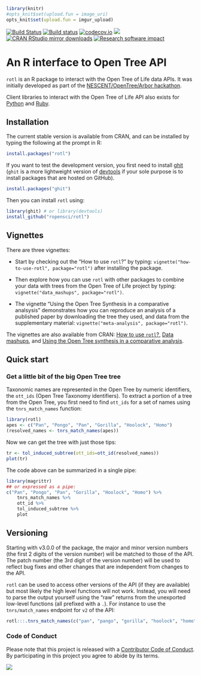 ```r
library(knitr)
#opts_knit$set(upload.fun = image_uri)
opts_knit$set(upload.fun = imgur_upload)

```

[![Build Status](https://travis-ci.org/ropensci/rotl.svg?branch=master)](https://travis-ci.org/ropensci/rotl)
[![Build status](https://ci.appveyor.com/api/projects/status/jwvl84e6m36bqwga?svg=true)](https://ci.appveyor.com/project/fmichonneau/rotl)
[![codecov.io](https://codecov.io/github/ropensci/rotl/coverage.svg?branch=master)](https://codecov.io/github/ropensci/rotl?branch=master)
[![](http://www.r-pkg.org/badges/version/rotl)](http://www.r-pkg.org/pkg/rotl)
[![CRAN RStudio mirror downloads](http://cranlogs.r-pkg.org/badges/rotl)](http://www.r-pkg.org/pkg/rotl)
[![Research software impact](http://depsy.org/api/package/cran/rotl/badge.svg)](http://depsy.org/package/r/rotl)

# An R interface to Open Tree API

`rotl` is an R package to interact with the Open Tree of Life data APIs. It was
initially developed as part of the
[NESCENT/OpenTree/Arbor hackathon](http://blog.opentreeoflife.org/2014/06/11/apply-for-tree-for-all-a-hackathon-to-access-opentree-resources/).

Client libraries to interact with the Open Tree of Life API also exists for
[Python](https://github.com/OpenTreeOfLife/pyopentree)
and [Ruby](https://github.com/SpeciesFileGroup/bark).


## Installation

The current stable version is available from CRAN, and can be installed by
typing the following at the prompt in R:

```r
install.packages("rotl")
```

If you want to test the development version, you first need to install
[ghit](https://github.com/cloudyr/ghit) (`ghit` is a more lightweight version of
[devtools](https://github.com/hadley/devtools) if your sole purpose is to
install packages that are hosted on GitHub).

```r
install.packages("ghit")
```

Then you can install `rotl` using:

```r
library(ghit) # or library(devtools)
install_github("ropensci/rotl")
```

## Vignettes

There are three vignettes:

- Start by checking out the "How to use `rotl`?" by typing:
  `vignette("how-to-use-rotl", package="rotl")` after installing the
  package.

- Then explore how you can use `rotl` with other packages to combine your data
  with trees from the Open Tree of Life project by typing:
  `vignette("data_mashups", package="rotl")`.

- The vignette "Using the Open Tree Synthesis in a comparative analsysis"
  demonstrates how you can reproduce an analysis of a published paper by
  downloading the tree they used, and data from the supplementary material:
  `vignette("meta-analysis", package="rotl")`.

The vignettes are also available from CRAN:
[How to use `rotl`?](https://cran.r-project.org/web/packages/rotl/vignettes/how-to-use-rotl.html),
[Data mashups](https://cran.r-project.org/web/packages/rotl/vignettes/data_mashups.html),
and
[Using the Open Tree synthesis in a comparative analysis](https://cran.r-project.org/web/packages/rotl/vignettes/meta-analysis.html).

## Quick start

### Get a little bit of the big Open Tree tree

Taxonomic names are represented in the Open Tree by numeric identifiers, the
`ott_ids` (Open Tree Taxonomy identifiers). To extract a portion of a tree from
the Open Tree, you first need to find `ott_ids` for a set of names using the
`tnrs_match_names` function:

```r
library(rotl)
apes <- c("Pan", "Pongo", "Pan", "Gorilla", "Hoolock", "Homo")
(resolved_names <- tnrs_match_names(apes))
```

Now we can get the tree with just those tips:

```r
tr <- tol_induced_subtree(ott_ids=ott_id(resolved_names))
plot(tr)
```

The code above can be summarized in a single pipe:

```r
library(magrittr)
## or expressed as a pipe:
c("Pan", "Pongo", "Pan", "Gorilla", "Hoolock", "Homo") %>%
    tnrs_match_names %>%
    ott_id %>%
    tol_induced_subtree %>%
    plot
```

## Versioning

Starting with v3.0.0 of the package, the major and minor version numbers (the
first 2 digits of the version number) will be matched to those of the API. The
patch number (the 3rd digit of the version number) will be used to reflect
bug fixes and other changes that are independent from changes to the API.

`rotl` can be used to access other versions of the API (if they are available)
but most likely the high level functions will not work. Instead, you will need
to parse the output yourself using the "raw" returns from the unexported
low-level functions (all prefixed with a `.`). For instance to use the
`tnrs/match_names` endpoint for `v2` of the API:

```r
rotl:::.tnrs_match_names(c("pan", "pango", "gorilla", "hoolock", "homo"), otl_v="v2")
```


### Code of Conduct

Please note that this project is released with a
[Contributor Code of Conduct](CONDUCT.md). By participating in this project you
agree to abide by its terms.

[![](http://ropensci.org/public_images/github_footer.png)](http://ropensci.org)
